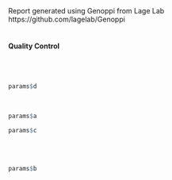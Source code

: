Report generated using Genoppi from Lage Lab
<br>
https://github.com/lagelab/Genoppi
<br>
<br>
<h4>Quality Control</h4>
<br/>
<br/>
```r
params$d
```
<br/>
```r
params$a
```
```r
params$c
```
<br/>
<br/>
```r
params$b
```



